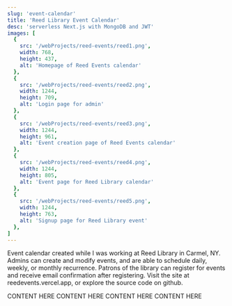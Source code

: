```yaml
---
slug: 'event-calendar'
title: 'Reed Library Event Calendar'
desc: 'serverless Next.js with MongoDB and JWT'
images: [
  {
    src: '/webProjects/reed-events/reed1.png',
    width: 768,
    height: 437,
    alt: 'Homepage of Reed Events calendar'
  },
  {
    src: '/webProjects/reed-events/reed2.png',
    width: 1244,
    height: 709,
    alt: 'Login page for admin'
  },
  {
    src: '/webProjects/reed-events/reed3.png',
    width: 1244,
    height: 961,
    alt: 'Event creation page of Reed Events calendar'
  },
  {
    src: '/webProjects/reed-events/reed4.png',
    width: 1244,
    height: 805,
    alt: 'Event page for Reed Library calendar'
  },
  {
    src: '/webProjects/reed-events/reed5.png',
    width: 1244,
    height: 763,
    alt: 'Signup page for Reed Library event'
  },
]
---
```


Event calendar created while I was working at Reed Library in Carmel, NY. Admins can create and modify events, and are able to schedule daily, weekly, or monthly recurrence. Patrons of the library can register for events and receive email confirmation after registering. Visit the site at reedevents.vercel.app, or explore the source code on github.

<Detail sum="MongoDB with Serverless Next.JS">
CONTENT HERE
</Detail>

<Detail sum="UX Best Practices for Form Design">
CONTENT HERE
</Detail>

<Detail sum="JSON Web Token for Admin Login">
CONTENT HERE
</Detail>

<Detail sum="Confirmation emails with Sendgrid">
CONTENT HERE
</Detail>
